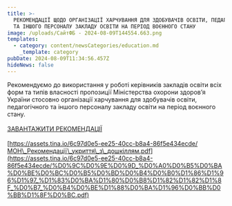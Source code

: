 ```yaml
---
title: >-
  РЕКОМЕНДАЦІЇ ЩОДО ОРГАНІЗАЦІЇ ХАРЧУВАННЯ ДЛЯ ЗДОБУВАЧІВ ОСВІТИ, ПЕДАГОГІЧНОГО
  ТА ІНШОГО ПЕРСОНАЛУ ЗАКЛАДУ ОСВІТИ НА ПЕРІОД ВОЄННОГО СТАНУ
image: /uploads/СайтФБ - 2024-08-09T144554.663.png
templates:
  - category: content/newsCategories/education.md
    _template: category
pubDate: 2024-08-09T11:34:56.457Z
hideNews: false
---
```


Рекомендуємо до використання у роботі керівників закладів освіти всіх форм та типів власності пропозиції Міністерства охорони здоров’я України стосовно організації харчування для здобувачів освіти, педагогічного та іншого персоналу закладу освіти на період воєнного стану.\
\
[ЗАВАНТАЖИТИ РЕКОМЕНДАЦІЇ](https://assets.tina.io/6c97d0e5-ee25-40cc-b8a4-86f5e434ecde/МОН_Рекомендації_укриття_з_дошкіллям.pdf)\
\
[https://assets.tina.io/6c97d0e5-ee25-40cc-b8a4-86f5e434ecde/МОН\_Рекомендації\_укриття\_з\_дошкіллям.pdf](https://assets.tina.io/6c97d0e5-ee25-40cc-b8a4-86f5e434ecde/%D0%9C%D0%9E%D0%9D_%D0%A0%D0%B5%D0%BA%D0%BE%D0%BC%D0%B5%D0%BD%D0%B4%D0%B0%D1%86%D1%96%D1%97_%D1%83%D0%BA%D1%80%D0%B8%D1%82%D1%82%D1%8F_%D0%B7_%D0%B4%D0%BE%D1%88%D0%BA%D1%96%D0%BB%D0%BB%D1%8F%D0%BC.pdf)
